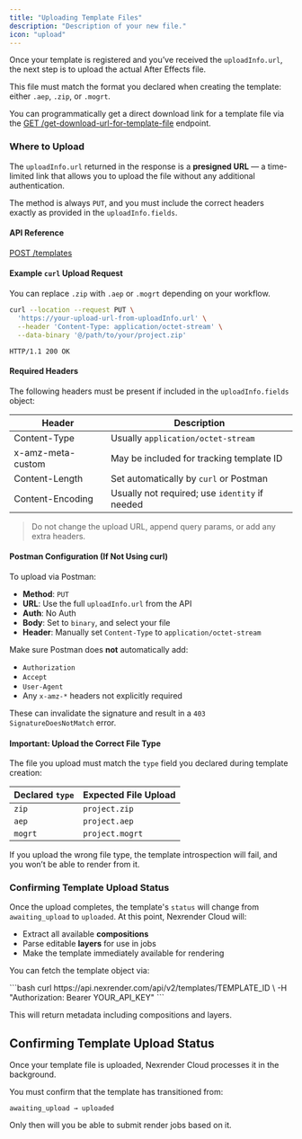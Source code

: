 ```yaml
---
title: "Uploading Template Files"
description: "Description of your new file."
icon: "upload"
---
```


Once your template is registered and you’ve received the `uploadInfo.url`, the next step is to upload the actual After Effects file.

This file must match the format you declared when creating the template: either `.aep`, `.zip`, or `.mogrt`.

You can programmatically get a direct download link for a template file via the [GET /get-download-url-for-template-file](/api#get-/get-download-url-for-template-file) endpoint.

### Where to Upload

The `uploadInfo.url` returned in the response is a **presigned URL** — a time-limited link that allows you to upload the file without any additional authentication.

The method is always `PUT`, and you must include the correct headers exactly as provided in the `uploadInfo.fields`.

#### API Reference

[POST /templates](/api#post-/templates)

#### Example `curl` Upload Request

You can replace `.zip` with `.aep` or `.mogrt` depending on your workflow.

<CodeGroup>

```bash Template File Upload Request
curl --location --request PUT \
  'https://your-upload-url-from-uploadInfo.url' \
  --header 'Content-Type: application/octet-stream' \
  --data-binary '@/path/to/your/project.zip'
```


```http Example Success Response
HTTP/1.1 200 OK
```

</CodeGroup>

#### Required Headers

The following headers must be present if included in the `uploadInfo.fields` object:

| Header            | Description                                    |
| ----------------- | ---------------------------------------------- |
| Content-Type      | Usually `application/octet-stream`             |
| x-amz-meta-custom | May be included for tracking template ID       |
| Content-Length    | Set automatically by `curl` or Postman         |
| Content-Encoding  | Usually not required; use `identity` if needed |

> Do not change the upload URL, append query params, or add any extra headers.

#### Postman Configuration (If Not Using curl)

To upload via Postman:

- **Method**: `PUT`
- **URL**: Use the full `uploadInfo.url` from the API
- **Auth**: No Auth
- **Body**: Set to `binary`, and select your file
- **Header**: Manually set `Content-Type` to `application/octet-stream`

Make sure Postman does **not** automatically add:

- `Authorization`
- `Accept`
- `User-Agent`
- Any `x-amz-*` headers not explicitly required

These can invalidate the signature and result in a `403 SignatureDoesNotMatch` error.

#### Important: Upload the Correct File Type

The file you upload must match the `type` field you declared during template creation:

| Declared `type` | Expected File Upload |
| --------------- | -------------------- |
| `zip`           | `project.zip`        |
| `aep`           | `project.aep`        |
| `mogrt`         | `project.mogrt`      |

If you upload the wrong file type, the template introspection will fail, and you won’t be able to render from it.

### Confirming Template Upload Status

Once the upload completes, the template's `status` will change from `awaiting_upload` to `uploaded`. At this point, Nexrender Cloud will:

- Extract all available **compositions**
- Parse editable **layers** for use in jobs
- Make the template immediately available for rendering

You can fetch the template object via:

<Codegroup>
  ```bash
  curl https://api.nexrender.com/api/v2/templates/TEMPLATE_ID \
    -H "Authorization: Bearer YOUR_API_KEY"
  ```

  This will return metadata including compositions and layers.
</Codegroup>

## Confirming Template Upload Status

Once your template file is uploaded, Nexrender Cloud processes it in the background.

You must confirm that the template has transitioned from:

```
awaiting_upload → uploaded
```

Only then will you be able to submit render jobs based on it.